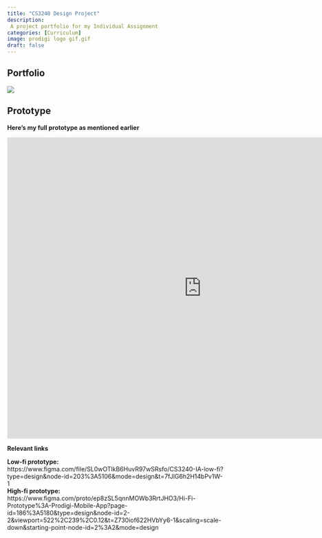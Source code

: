 ```yaml
---
title: "CS3240 Design Project"
description: 
 A project portfolio for my Individual Assignment
categories: [Curriculum]
image: prodigi logo gif.gif
draft: false
---
```


## Portfolio
![](design.png)

## Prototype
**Here's my full prototype as mentioned earlier**

  <iframe style="border: 1px solid rgba(0, 0, 0, 0.1);" width="900px" height="700px" src="https://www.figma.com/embed?embed_host=share&url=https%3A%2F%2Fwww.figma.com%2Fproto%2Fep8zSL5qnnMOWb3RrtJHO3%2FCS3240-IA-hi-fi%3Fpage-id%3D186%253A5180%26type%3Ddesign%26node-id%3D2-2%26viewport%3D221%252C110%252C0.06%26t%3DeACLL0MmeY9LDxn3-1%26scaling%3Dscale-down%26starting-point-node-id%3D2%253A2%26mode%3Ddesign" allowfullscreen></iframe>
  
  
**Relevant links**

**Low-fi prototype:** https://www.figma.com/file/SL0wOTlkB6HuvR97wSRsfo/CS3240-IA-low-fi?type=design&node-id=203%3A5106&mode=design&t=7fJlG6h2H14bPv1W-1  
**High-fi prototype:** https://www.figma.com/proto/ep8zSL5qnnMOWb3RrtJHO3/Hi-Fi-Prototype%3A-Prodigi-Mobile-App?page-id=186%3A5180&type=design&node-id=2-2&viewport=522%2C239%2C0.12&t=Z730iof622HVbYy6-1&scaling=scale-down&starting-point-node-id=2%3A2&mode=design  

